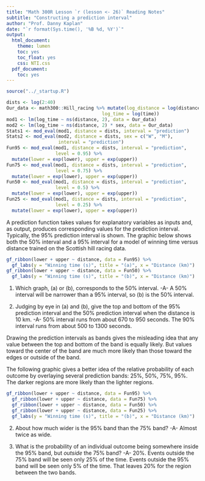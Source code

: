 ```yaml
---
title: "Math 300R Lesson `r (lesson <- 26)` Reading Notes"
subtitle: "Constructing a prediction interval"
author: "Prof. Danny Kaplan"
date: "`r format(Sys.time(), '%B %d, %Y')`"
output:
  html_document:
    theme: lumen
    toc: yes
    toc_float: yes
    css: NTI.css
  pdf_document:
    toc: yes
---
```


```r
source("../_startup.R")
```

```r
dists <- log(2:40)
Our_data <- math300::Hill_racing %>% mutate(log_distance = log(distance),
                                   log_time = log(time)) 
mod1 <- lm(log_time ~ ns(distance, 2), data = Our_data)
mod2 <- lm(log_time ~ ns(distance, 2) * sex, data = Our_data)
Stats1 <- mod_eval(mod1, distance = dists, interval = "prediction")
Stats2 <- mod_eval(mod2, distance = dists, sex = c("W", "M"), 
                   interval = "prediction")
Fun95 <- mod_eval(mod1, distance = dists, interval = "prediction", 
                  level = 0.95) %>%
  mutate(lower = exp(lower), upper = exp(upper))
Fun75 <- mod_eval(mod1, distance = dists, interval = "prediction", 
                  level = 0.75) %>%
  mutate(lower = exp(lower), upper = exp(upper))
Fun50 <- mod_eval(mod1, distance = dists, interval = "prediction", 
                  level = 0.5) %>%
  mutate(lower = exp(lower), upper = exp(upper))
Fun25 <- mod_eval(mod1, distance = dists, interval = "prediction", 
                  level = 0.25) %>%
  mutate(lower = exp(lower), upper = exp(upper))
```

A prediction function takes values for explanatory variables as inputs and, as output, produces corresponding values for the prediction interval. Typically, the 95% prediction interval is shown. The graphic below shows both the 50% interval and a 95% interval for a model of winning time versus distance trained on the Scottish hill racing data.


```r
gf_ribbon(lower + upper ~ distance, data = Fun95) %>%
  gf_labs(y = "Winning time (s)", title = "(a)", x = "Distance (km)")
gf_ribbon(lower + upper ~ distance, data = Fun50) %>%
  gf_labs(y = "Winning time (s)", title = "(b)", x = "Distance (km)") 
```

1. Which graph, (a) or (b), corresponds to the 50% interval. -A- A 50% interval will be narrower than a 95% interval, so (b) is the 50% interval.

2. Judging by eye in (a) and (b), give the top and bottom of the 95% prediction interval and the 50% prediction interval when the distance is 10 km. -A- 50% interval runs from about 670 to 950 seconds. The 90% interval runs from about 500 to 1300 seconds.

Drawing the prediction intervals as bands gives the misleading idea that any value between the top and bottom of the band is equally likely. But values toward the center of the band are much more likely than those toward the edges or outside of the band. 

The following graphic gives a better idea of the relative probability of each outcome by overlaying several prediction bands: 25%, 50%, 75%, 95%. The darker regions are more likely than the lighter regions. 

```r
gf_ribbon(lower + upper ~ distance, data = Fun95) %>%
  gf_ribbon(lower + upper ~ distance, data = Fun75) %>%
  gf_ribbon(lower + upper ~ distance, data = Fun50) %>%
  gf_ribbon(lower + upper ~ distance, data = Fun25) %>%
  gf_labs(y = "Winning time (s)", title = "(b)", x = "Distance (km)") 
```

2. About how much wider is the 95% band than the 75% band? -A- Almost twice as wide.

3. What is the probability of an individual outcome being somewhere inside the 95% band, but *outside* the 75% band? -A- 20%. Events outside the 75% band will be seen only 25% of the time. Events outside the 95% band will be seen only 5% of the time. That leaves 20% for the region between the two bands.

